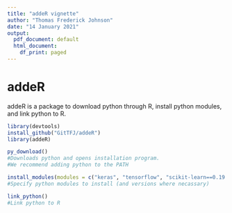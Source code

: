```yaml
---
title: "addeR vignette"
author: "Thomas Frederick Johnson"
date: "14 January 2021"
output:
  pdf_document: default
  html_document:
    df_print: paged
---
```


# addeR

addeR is a package to download python through R, install python modules, and link python to R.

```r
library(devtools)
install_github("GitTFJ/addeR")
library(addeR)
```

```r
py_download() 
#Downloads python and opens installation program. 
#We recommend adding python to the PATH

install_modules(modules = c("keras", "tensorflow", "scikit-learn==0.19.1")) 
#Specify python modules to install (and versions where necassary)

link_python()
#Link python to R
```

